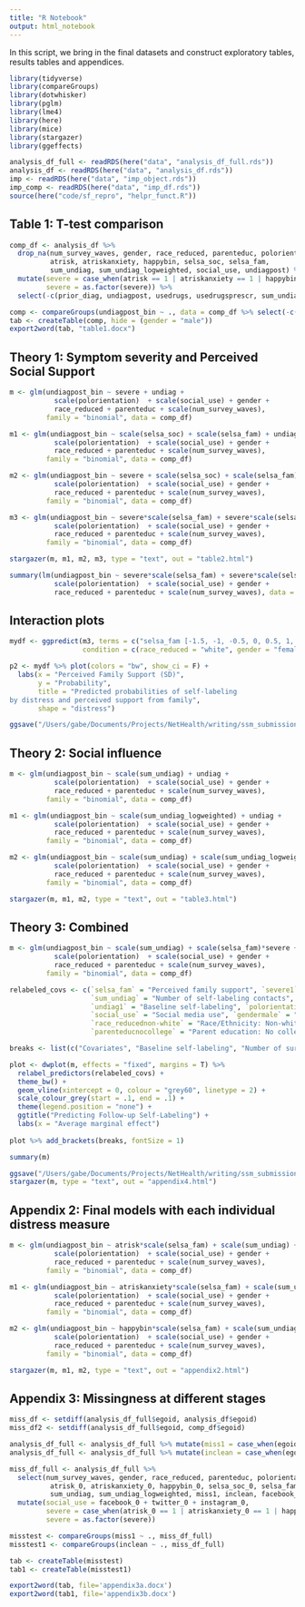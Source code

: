 ```yaml
---
title: "R Notebook"
output: html_notebook
---
```


In this script, we bring in the final datasets and construct exploratory tables, results tables and appendices.

```r
library(tidyverse)
library(compareGroups)
library(dotwhisker)
library(pglm)
library(lme4)
library(here)
library(mice)
library(stargazer)
library(ggeffects)
```

```r
analysis_df_full <- readRDS(here("data", "analysis_df_full.rds"))
analysis_df <- readRDS(here("data", "analysis_df.rds"))
imp <- readRDS(here("data", "imp_object.rds"))
imp_comp <- readRDS(here("data", "imp_df.rds"))
source(here("code/sf_repro", "helpr_funct.R"))
```

## Table 1: T-test comparison

```r
comp_df <- analysis_df %>% 
  drop_na(num_survey_waves, gender, race_reduced, parenteduc, polorientation, undiag,
          atrisk, atriskanxiety, happybin, selsa_soc, selsa_fam, 
          sum_undiag, sum_undiag_logweighted, social_use, undiagpost) %>% 
  mutate(severe = case_when(atrisk == 1 | atriskanxiety == 1 | happybin == 1 ~ 1, T ~ 0),
         severe = as.factor(severe)) %>% 
  select(-c(prior_diag, undiagpost, usedrugs, usedrugsprescr, sum_undiag_weighted)) 

comp <- compareGroups(undiagpost_bin ~ ., data = comp_df %>% select(-c(egoid, happy)))
tab <- createTable(comp, hide = (gender = "male"))
export2word(tab, "table1.docx")
```

## Theory 1: Symptom severity and Perceived Social Support

```r
m <- glm(undiagpost_bin ~ severe + undiag +
           scale(polorientation)  + scale(social_use) + gender + 
           race_reduced + parenteduc + scale(num_survey_waves), 
         family = "binomial", data = comp_df)

m1 <- glm(undiagpost_bin ~ scale(selsa_soc) + scale(selsa_fam) + undiag +
           scale(polorientation)  + scale(social_use) + gender + 
           race_reduced + parenteduc + scale(num_survey_waves), 
         family = "binomial", data = comp_df)

m2 <- glm(undiagpost_bin ~ severe + scale(selsa_soc) + scale(selsa_fam) + undiag +
           scale(polorientation)  + scale(social_use) + gender + 
           race_reduced + parenteduc + scale(num_survey_waves), 
         family = "binomial", data = comp_df)

m3 <- glm(undiagpost_bin ~ severe*scale(selsa_fam) + severe*scale(selsa_soc) + undiag +
           scale(polorientation)  + scale(social_use) + gender + 
           race_reduced + parenteduc + scale(num_survey_waves), 
         family = "binomial", data = comp_df)

stargazer(m, m1, m2, m3, type = "text", out = "table2.html")

summary(lm(undiagpost_bin ~ severe*scale(selsa_fam) + severe*scale(selsa_soc) + undiag +
           scale(polorientation)  + scale(social_use) + gender + 
           race_reduced + parenteduc + scale(num_survey_waves), data = comp_df))
```

## Interaction plots

```r
mydf <- ggpredict(m3, terms = c("selsa_fam [-1.5, -1, -0.5, 0, 0.5, 1, 1.5]", "severe"),
                  condition = c(race_reduced = "white", gender = "female"))

p2 <- mydf %>% plot(colors = "bw", show_ci = F) + 
  labs(x = "Perceived Family Support (SD)", 
       y = "Probability", 
       title = "Predicted probabilities of self-labeling 
by distress and perceived support from family",
       shape = "distress")

ggsave("/Users/gabe/Documents/Projects/NetHealth/writing/ssm_submission/fig1.png", width = 10)
```

## Theory 2: Social influence

```r
m <- glm(undiagpost_bin ~ scale(sum_undiag) + undiag +
           scale(polorientation)  + scale(social_use) + gender + 
           race_reduced + parenteduc + scale(num_survey_waves), 
         family = "binomial", data = comp_df)

m1 <- glm(undiagpost_bin ~ scale(sum_undiag_logweighted) + undiag + 
           scale(polorientation)  + scale(social_use) + gender + 
           race_reduced + parenteduc + scale(num_survey_waves), 
         family = "binomial", data = comp_df)

m2 <- glm(undiagpost_bin ~ scale(sum_undiag) + scale(sum_undiag_logweighted) + undiag +
           scale(polorientation)  + scale(social_use) + gender + 
           race_reduced + parenteduc + scale(num_survey_waves), 
         family = "binomial", data = comp_df)

stargazer(m, m1, m2, type = "text", out = "table3.html")
```

## Theory 3: Combined

```r
m <- glm(undiagpost_bin ~ scale(sum_undiag) + scale(selsa_fam)*severe + undiag +
           scale(polorientation)  + scale(social_use) + gender + 
           race_reduced + parenteduc + scale(num_survey_waves), 
         family = "binomial", data = comp_df)

relabeled_covs <- c(`selsa_fam` = "Perceived family support", `severe1` = "Distress",
                    `sum_undiag` = "Number of self-labeling contacts",
                    `undiag1` = "Baseline self-labeling", `polorientation` = "Political orientation",
                    `social_use` = "Social media use", `gendermale` = "Sex: male",
                    `race_reducednon-white` = "Race/Ethnicity: Non-white", `race_reducedwhite` = "Race/Ethnicity: White",
                    `parenteducnocollege` = "Parent education: No college", `num_survey_waves` = "Number of survey waves")

breaks <- list(c("Covariates", "Baseline self-labeling", "Number of survey waves"))

plot <- dwplot(m, effects = "fixed", margins = T) %>% 
  relabel_predictors(relabeled_covs) +
  theme_bw() +
  geom_vline(xintercept = 0, colour = "grey60", linetype = 2) +
  scale_colour_grey(start = .1, end = .1) +
  theme(legend.position = "none") + 
  ggtitle("Predicting Follow-up Self-Labeling") +
  labs(x = "Average marginal effect")
  
plot %>% add_brackets(breaks, fontSize = 1)

summary(m)

ggsave("/Users/gabe/Documents/Projects/NetHealth/writing/ssm_submission/fig2.png")
stargazer(m, type = "text", out = "appendix4.html")
```

## Appendix 2: Final models with each individual distress measure

```r
m <- glm(undiagpost_bin ~ atrisk*scale(selsa_fam) + scale(sum_undiag) + undiag +
           scale(polorientation)  + scale(social_use) + gender + 
           race_reduced + parenteduc + scale(num_survey_waves), 
         family = "binomial", data = comp_df)

m1 <- glm(undiagpost_bin ~ atriskanxiety*scale(selsa_fam) + scale(sum_undiag) + undiag +
           scale(polorientation)  + scale(social_use) + gender + 
           race_reduced + parenteduc + scale(num_survey_waves), 
         family = "binomial", data = comp_df)

m2 <- glm(undiagpost_bin ~ happybin*scale(selsa_fam) + scale(sum_undiag) + undiag +
           scale(polorientation)  + scale(social_use) + gender + 
           race_reduced + parenteduc + scale(num_survey_waves), 
         family = "binomial", data = comp_df)

stargazer(m, m1, m2, type = "text", out = "appendix2.html")
```

## Appendix 3: Missingness at different stages

```r
miss_df <- setdiff(analysis_df_full$egoid, analysis_df$egoid)
miss_df2 <- setdiff(analysis_df_full$egoid, comp_df$egoid)

analysis_df_full <- analysis_df_full %>% mutate(miss1 = case_when(egoid %in% miss_df ~ 0, T ~ 1))
analysis_df_full <- analysis_df_full %>% mutate(inclean = case_when(egoid %in% miss_df2 ~ 0, T ~ 1))

miss_df_full <- analysis_df_full %>% 
  select(num_survey_waves, gender, race_reduced, parenteduc, polorientation_0, undiag_0,
          atrisk_0, atriskanxiety_0, happybin_0, selsa_soc_0, selsa_fam_0, 
          sum_undiag, sum_undiag_logweighted, miss1, inclean, facebook_0, twitter_0, instagram_0) %>% 
  mutate(social_use = facebook_0 + twitter_0 + instagram_0,
         severe = case_when(atrisk_0 == 1 | atriskanxiety_0 == 1 | happybin_0 == 1 ~ 1, T ~ 0),
         severe = as.factor(severe))

misstest <- compareGroups(miss1 ~ ., miss_df_full)
misstest1 <- compareGroups(inclean ~ ., miss_df_full)

tab <- createTable(misstest)
tab1 <- createTable(misstest1)

export2word(tab, file='appendix3a.docx')
export2word(tab1, file='appendix3b.docx')
```